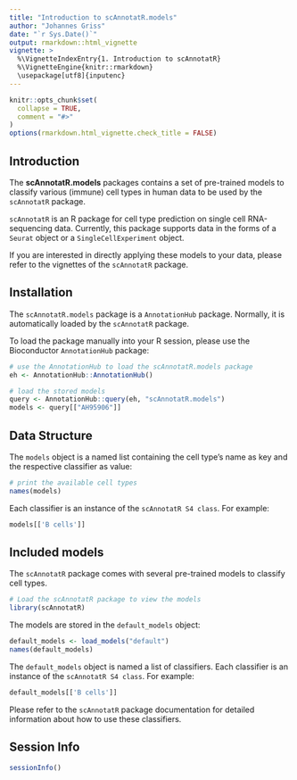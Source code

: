 ```yaml
---
title: "Introduction to scAnnotatR.models"
author: "Johannes Griss"
date: "`r Sys.Date()`"
output: rmarkdown::html_vignette
vignette: >
  %\VignetteIndexEntry{1. Introduction to scAnnotatR}
  %\VignetteEngine{knitr::rmarkdown}
  \usepackage[utf8]{inputenc}
---
```


```r
knitr::opts_chunk$set(
  collapse = TRUE,
  comment = "#>"
)
options(rmarkdown.html_vignette.check_title = FALSE)
```

## Introduction

The **scAnnotatR.models** packages contains a set of pre-trained models to classify
various (immune) cell types in human data to be used by the `scAnnotatR` package.

`scAnnotatR` is an R package for cell type prediction on single cell 
RNA-sequencing data. Currently, this package supports data in the forms 
of a `Seurat` object or a `SingleCellExperiment` object.

If you are interested in directly applying these models to your data, please
refer to the vignettes of the `scAnnotatR` package.

## Installation

The `scAnnotatR.models` package is a `AnnotationHub` package. Normally, it
is automatically loaded by the `scAnnotatR` package.

To load the package manually into your R session, please use the Bioconductor
`AnnotationHub` package:

```r
# use the AnnotationHub to load the scAnnotatR.models package
eh <- AnnotationHub::AnnotationHub()

# load the stored models
query <- AnnotationHub::query(eh, "scAnnotatR.models")
models <- query[["AH95906"]]
```

## Data Structure

The `models` object is a named list containing the cell type's name as key
and the respective classifier as value:

```r
# print the available cell types
names(models)
```

Each classifier is an instance of the `scAnnotatR S4 class`. For example:

```r
models[['B cells']]
```

## Included models

The `scAnnotatR` package comes with several pre-trained models to classify
cell types.

```r
# Load the scAnnotatR package to view the models
library(scAnnotatR)
```

The models are stored in the `default_models` object:

```r
default_models <- load_models("default")
names(default_models)
```

The `default_models` object is named a list of classifiers. Each classifier 
is an instance of the `scAnnotatR S4 class`. For example:

```r
default_models[['B cells']]
```

Please refer to the `scAnnotatR` package documentation for detailed information
about how to use these classifiers.

## Session Info

```r
sessionInfo()
```

